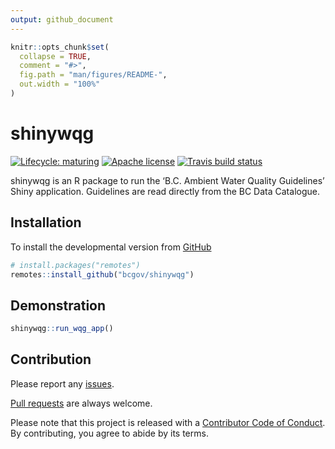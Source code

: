 ```yaml
---
output: github_document
---
```


<!-- README.md is generated from README.Rmd. Please edit that file -->

```r
knitr::opts_chunk$set(
  collapse = TRUE,
  comment = "#>",
  fig.path = "man/figures/README-",
  out.width = "100%"
)
```

# shinywqg

<!-- badges: start -->
[![Lifecycle: maturing](https://img.shields.io/badge/lifecycle-maturing-blue.svg)](https://www.tidyverse.org/lifecycle/#maturing)
[![Apache license](https://img.shields.io/badge/License-Apache%202.0-blue.svg)](https://opensource.org/licenses/Apache-2.0)
[![Travis build status](https://travis-ci.com/bcgov/shinywqg.svg?branch=master)](https://travis-ci.com/bcgov/shinywqg)
<!-- badges: end -->

shinywqg is an R package to run the 'B.C. Ambient Water Quality Guidelines' Shiny application. Guidelines are read directly from the BC Data Catalogue.

## Installation

To install the developmental version from [GitHub](https://github.com/bcgov/shinywqg)
```r
# install.packages("remotes")
remotes::install_github("bcgov/shinywqg")
```

## Demonstration
```r
shinywqg::run_wqg_app()
```

## Contribution

Please report any [issues](https://github.com/bcgov/shinywqg/issues).

[Pull requests](https://github.com/bcgov/shinywqg/pulls) are always welcome.

Please note that this project is released with a [Contributor Code of Conduct](https://github.com/bcgov/shinywqg/blob/master/CODE_OF_CONDUCT.md).
By contributing, you agree to abide by its terms.

